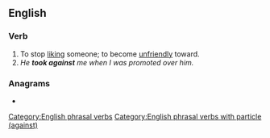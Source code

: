 ==English==

===Verb===
{{head|en|verb}}

# To stop [[like|liking]] someone; to become [[unfriendly]] toward.
# ''He '''took against''' me when I was promoted over him.''

===Anagrams===
* {{anagrams|en|taking a seat}}

[[Category:English phrasal verbs]]
[[Category:English phrasal verbs with particle (against)]]